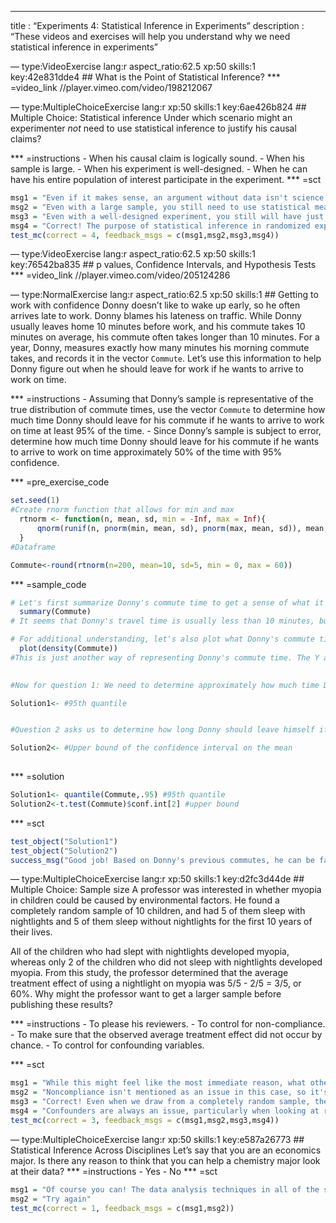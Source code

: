 --- 
title       : "Experiments 4: Statistical Inference in Experiments"
description : "These videos and exercises will help you understand why we need statistical inference in experiments"

--- type:VideoExercise lang:r aspect_ratio:62.5 xp:50 skills:1 key:42e831dde4
## What is the Point of Statistical Inference?
*** =video_link
//player.vimeo.com/video/198212067

--- type:MultipleChoiceExercise lang:r xp:50 skills:1 key:6ae426b824
## Multiple Choice: Statistical inference
Under which scenario might an experimenter *not* need to use statistical inference to justify his causal claims?

*** =instructions
- When his causal claim is logically sound.
- When his sample is large.
- When his experiment is well-designed.
- When he can have his entire population of interest participate in the experiment.
*** =sct
```{r}
msg1 = "Even if it makes sense, an argument without data isn't science, so it's not enough to avoid using statistical inference. Try again"
msg2 = "Even with a large sample, you still need to use statistical measures to verify the experiment's validity, so try again"
msg3 = "Even with a well-designed experiment, you still will have just a sample of the possible data to look at, so that's not quite right. Try again"
msg4 = "Correct! The purpose of statistical inference in randomized experiments is to help researchers make valid propositions about a population given a sample. This is unnecessary if the entire population of interest participates in the experiment."
test_mc(correct = 4, feedback_msgs = c(msg1,msg2,msg3,msg4))
```
--- type:VideoExercise lang:r aspect_ratio:62.5 xp:50 skills:1 key:76542ba835
## p values, Confidence Intervals, and Hypothesis Tests
*** =video_link
//player.vimeo.com/video/205124286



--- type:NormalExercise lang:r aspect_ratio:62.5 xp:50 skills:1
## Getting to work with confidence
Donny doesn't like to wake up early, so he often arrives late to work. Donny blames his lateness on traffic. While Donny usually leaves home 10 minutes before work, and his commute takes 10 minutes on average, his commute often takes longer than 10 minutes. For a year, Donny, measures exactly how many minutes his morning commute takes, and records it in the vector `Commute`. Let's use this information to help Donny figure out when he should leave for work if he wants to arrive to work on time. 

*** =instructions
- Assuming that Donny's sample is representative of the true distribution of commute times, use the vector `Commute` to determine how much time Donny should leave for his commute if he wants to arrive to work on time at least 95% of the time. 
- Since Donny's sample is subject to error, determine how much time Donny should leave for his commute if he wants to arrive to work on time approximately 50% of the time with 95% confidence. 


*** =pre_exercise_code
```{r}
set.seed(1)
#Create rnorm function that allows for min and max
  rtnorm <- function(n, mean, sd, min = -Inf, max = Inf){
      qnorm(runif(n, pnorm(min, mean, sd), pnorm(max, mean, sd)), mean, sd)
  }
#Dataframe

Commute<-round(rtnorm(n=200, mean=10, sd=5, min = 0, max = 60))
```
*** =sample_code
```{r}
# Let's first summarize Donny's commute time to get a sense of what it looks like.
  summary(Commute) 
# It seems that Donny's travel time is usually less than 10 minutes, but it can last as long as 23 minutes!

# For additional understanding, let's also plot what Donny's commute time looks like on a density curve
  plot(density(Commute))
#This is just another way of representing Donny's commute time. The Y axis, marked "density", shows the proportion of times that donny's travel time is a certain length, give by the X-axis. So about .08 or 8% of the time, Donny's travel takes exactly 9 minutes.  

  
#Now for question 1: We need to determine approximately how much time Donny should leave for his commute if he wants to arrive to work on time approximately 95% of the time. The question did not specify with what confidence, so the answer is simply the commute time that is greater or equal to 95% of the observations in the dataset (i.e. the 95th quantile of commute times). There are several ways to get this answer, but we would recommend using the "quantile" function

Solution1<- #95th quantile  


#Question 2 asks us to determine how long Donny should leave himself if he wants to arrive to work on time at least 50% of the time, with 95% confidence. In other words, what time are we 95% confident that Donny could leave and get to work on time half of the time, given our limited sample? We can do this by examining the confidence interval on the mean of Donny's commute times; specifically, the upper bound of its 95% confidence interval. This can be computed with a one sample t.test. The upper bound of a t.test object (i.e. class "htest") can be found in $conf.int[2].

Solution2<- #Upper bound of the confidence interval on the mean
  

```
*** =solution
```{r}
Solution1<- quantile(Commute,.95) #95th quantile  
Solution2<-t.test(Commute)$conf.int[2] #upper bound
```
*** =sct
```{r}
test_object("Solution1")
test_object("Solution2")
success_msg("Good job! Based on Donny's previous commutes, he can be fairly confident that he will get to work at least half the time if he allows himself 10.7 minutes to get there. Of course, if the traffic changes according to when Donny leaves, it would bias our results.")
```



--- type:MultipleChoiceExercise lang:r xp:50 skills:1 key:d2fc3d44de
## Multiple Choice: Sample size
A professor was interested in whether myopia in children could be caused by environmental factors. He found a completely random sample of 10 children, and had 5 of them sleep with nightlights and 5 of them sleep without nightlights for the first 10 years of their lives. 

All of the children who had slept with nightlights developed myopia, whereas only 2 of the children who did not sleep with nightlights developed myopia. From this study, the professor determined that the average treatment effect of using a nightlight on myopia was 5/5 - 2/5 = 3/5, or 60%. Why might the professor want to get a larger sample before publishing these results?

*** =instructions
- To please his reviewers.
- To control for non-compliance.
- To make sure that the observed average treatment effect did not occur by chance.
- To control for confounding variables.

*** =sct
```{r}
msg1 = "While this might feel like the most immediate reason, what other reason do you think his reviewers mentioned? Try again"
msg2 = "Noncompliance isn't mentioned as an issue in this case, so it's not the key issue we're looking for. Try again"
msg3 = "Correct! Even when we draw from a completely random sample, there is always the chance that our sample is not representative of the whole population. The larger the sample size that we draw from, the less likely that our findings were to have occurred by chance."
msg4 = "Confounders are always an issue, particularly when looking at real world data, but that's not quite the best reason to get a larger sample in this case. Try again"
test_mc(correct = 3, feedback_msgs = c(msg1,msg2,msg3,msg4))
```


--- type:MultipleChoiceExercise lang:r xp:50 skills:1 key:e587a26773
## Statistical Inference Across Disciplines
Let's say that you are an economics major.  Is there any reason to think that you can help a chemistry major look at their data?
*** =instructions
- Yes
- No
*** =sct
```{r}
msg1 = "Of course you can! The data analysis techniques in all of the sciences are much, much more similar than different. While academic fields can create their own algorithms for field-specific problems, they are all joined together by the same basic concepts about finding the best and most quantitative ways to tie causes to effects."
msg2 = "Try again"
test_mc(correct = 1, feedback_msgs = c(msg1,msg2))
```
